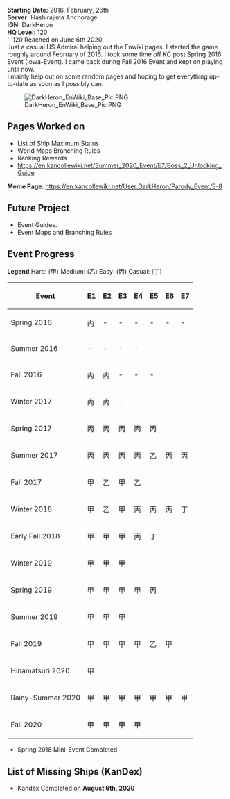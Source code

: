'''Starting Date:''' 2016, February, 26th<br /br>
'''Server:''' Hashirajima Anchorage<br /br>
'''IGN:''' DarkHeron<br /br>
'''HQ Level:''' 120<br /br>
'''120 Reached on June 6th 2020<br /br>

Just a casual US Admiral helping out the Enwiki pages. I started the game roughly around February of 2016. I took some time off KC post Spring 2016 Event (Iowa-Event). I came back during Fall 2016 Event and kept on playing until now.<br /br>
I mainly help out on some random pages and hoping to get everything up-to-date as soon as I possibly can.

[[File:DarkHeron EnWiki Base Pic.PNG ]]

==Pages Worked on==

*List of Ship Maximum Status
*World Maps Branching Rules
*Ranking Rewards
* https://en.kancollewiki.net/Summer_2020_Event/E7/Boss_2_Unlocking_Guide

'''Meme Page''': https://en.kancollewiki.net/User:DarkHeron/Parody_Event/E-8

==Future Project==
*Event Guides.
*Event Maps and Branching Rules

==Event Progress==

'''Legend'''
Hard: (甲)
Medium: (乙)
Easy: (丙)
Casual: (丁)
{| class="wikitable"
|-
! Event !! E1 !! E2 !! E3 !! E4 !! E5 !! E6 !! E7
|-
| Spring 2016 || 丙 || - || - || - || - || - || -
|-
| Summer 2016 || - || - || - || -  
|-
| Fall 2016 || 丙 || 丙 || - || - || - 
|-
| Winter 2017 || 丙 || 丙 || - 
|-
| Spring 2017 || 丙 || 丙 || 丙 || 丙 || 丙
|-
| Summer 2017 || 丙 || 丙 || 丙 || 丙 || 乙 || 丙 || 丙
|-
| Fall 2017 || 甲 || 乙 || 甲 || 乙
|-
| Winter 2018 || 甲 || 乙 || 甲 || 丙 || 丙 || 丙 || 丁
|-
| Early Fall 2018 || 甲 || 甲 || 甲 || 丙 || 丁
|-
| Winter 2019 || 甲 || 甲 || 甲
|-
| Spring 2019 || 甲 || 甲 || 甲 || 甲 || 丙
|-
| Summer 2019 || 甲 || 甲 || 甲 
|-
| Fall 2019 || 甲 || 甲 || 甲 || 甲 || 乙 || 甲
|-
| Hinamatsuri 2020|| 甲
|-
| Rainy-Summer 2020 || 甲 || 甲 || 甲 || 甲 || 甲 || 甲 || 甲 
|-
| Fall 2020 || 甲 || 甲 || 甲 || 甲
|}

* Spring 2018 Mini-Event Completed

==List of Missing Ships (KanDex)==
* Kandex Completed on '''August 6th, 2020'''